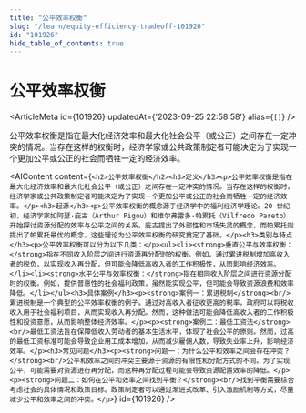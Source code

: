 ```yaml
---
title: "公平效率权衡"
slug: "/learn/equity-efficiency-tradeoff-101926"
id: "101926"
hide_table_of_contents: true
---
```



# 公平效率权衡

<ArticleMeta id={101926} updatedAt={'2023-09-25 22:58:58'} alias={`[]`} />
<div className='border-solid border-b border-t-0 my-4 border-[var(--ifm-color-gray-300)]' />

公平效率权衡是指在最大化经济效率和最大化社会公平（或公正）之间存在一定冲突的情况。当存在这样的权衡时，经济学家或公共政策制定者可能决定为了实现一个更加公平或公正的社会而牺牲一定的经济效率。

<AIContent content={`<h2>公平效率权衡</h2><h3>定义</h3><p>公平效率权衡是指在最大化经济效率和最大化社会公平（或公正）之间存在一定冲突的情况。当存在这样的权衡时，经济学家或公共政策制定者可能决定为了实现一个更加公平或公正的社会而牺牲一定的经济效率。</p><h3>起源</h3><p>公平效率权衡的概念源于经济学中的福利经济学理论。20 世纪初，经济学家如阿瑟·庇古（Arthur Pigou）和维尔弗雷多·帕累托（Vilfredo Pareto）开始探讨资源分配的效率与公平之间的关系。庇古提出了外部性和市场失灵的概念，而帕累托则提出了帕累托最优的概念，这些理论为公平效率权衡的研究奠定了基础。</p><h3>类别与特点</h3><p>公平效率权衡可以分为以下几类：</p><ul><li><strong>垂直公平与效率权衡：</strong>指在不同收入阶层之间进行资源再分配时的权衡。例如，通过累进税制增加高收入者的税负，以实现收入再分配，但可能会降低高收入者的工作积极性，从而影响经济效率。</li><li><strong>水平公平与效率权衡：</strong>指在相同收入阶层之间进行资源分配时的权衡。例如，提供普惠性的社会福利政策，虽然能实现公平，但可能会导致资源浪费和效率降低。</li></ul><h3>具体案例</h3><p><strong>案例一：累进税制</strong><br/>累进税制是一个典型的公平效率权衡的例子。通过对高收入者征收更高的税率，政府可以将税收收入用于社会福利项目，从而实现收入再分配。然而，这种做法可能会降低高收入者的工作积极性和投资意愿，从而影响整体经济效率。</p><p><strong>案例二：最低工资法</strong><br/>最低工资法旨在保障低收入劳动者的基本生活水平，体现了社会公平的原则。然而，过高的最低工资标准可能会导致企业用工成本增加，从而减少雇佣人数，导致失业率上升，影响经济效率。</p><h3>常见问题</h3><p><strong>问题一：为什么公平和效率之间会存在冲突？</strong><br/>公平和效率之间的冲突主要源于资源的有限性和分配方式的不同。为了实现公平，可能需要对资源进行再分配，而这种再分配过程可能会导致资源配置效率的降低。</p><p><strong>问题二：如何在公平和效率之间找到平衡？</strong><br/>找到平衡需要综合考虑社会的具体情况和政策目标。政策制定者可以通过渐进式改革、引入激励机制等方式，尽量减少公平和效率之间的冲突。</p>`} id={101926} />
